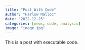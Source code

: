 ```yaml
---
title: "Post With Code"
author: "Harlow Malloc"
date: "2022-12-25"
categories: [news, code, analysis]
image: "image.jpg"
---
```


This is a post with executable code.

